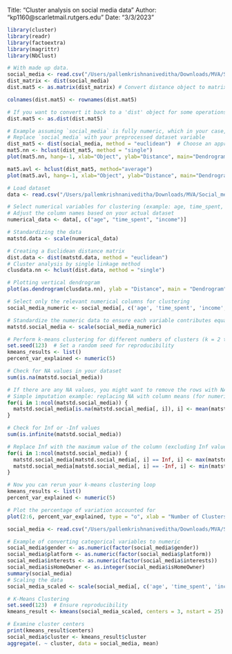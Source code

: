 Title: "Cluster analysis on social media data"
Author: "kp1160@scarletmail.rutgers.edu"
Date: "3/3/2023"

```r
library(cluster)
library(readr)
library(factoextra)
library(magrittr)
library(NbClust)

# With made up data. 
social_media <- read.csv("/Users/pallemkrishnaniveditha/Downloads/MVA/Social_media.csv", fill = TRUE)
dist_matrix <- dist(social_media)
dist.mat5 <- as.matrix(dist_matrix) # Convert distance object to matrix if not already

colnames(dist.mat5) <- rownames(dist.mat5)

# If you want to convert it back to a 'dist' object for some operations
dist.mat5 <- as.dist(dist.mat5)


```

```r
# Example assuming `social_media` is fully numeric, which in your case, it isn't.
# Replace `social_media` with your preprocessed dataset variable
dist_mat5 <- dist(social_media, method = "euclidean")  # Choose an appropriate distance metric
mat5.nn <- hclust(dist_mat5, method = "single")
plot(mat5.nn, hang=-1, xlab="Object", ylab="Distance", main="Dendrogram. Nearest neighbor linkage")

```

```r
mat5.avl <- hclust(dist_mat5, method="average")
plot(mat5.avl, hang=-1, xlab="Object", ylab="Distance", main="Dendrogram. Group average linkage")

```

```r
# Load dataset
data <- read.csv("/Users/pallemkrishnaniveditha/Downloads/MVA/Social_media.csv")

# Select numerical variables for clustering (example: age, time_spent, income)
# Adjust the column names based on your actual dataset
numerical_data <- data[, c("age", "time_spent", "income")]

# Standardizing the data
matstd.data <- scale(numerical_data)

# Creating a Euclidean distance matrix
dist.data <- dist(matstd.data, method = "euclidean")
# Cluster analysis by single linkage method
clusdata.nn <- hclust(dist.data, method = "single")

# Plotting vertical dendrogram
plot(as.dendrogram(clusdata.nn), ylab = "Distance", main = "Dendrogram")


```

```r

# Select only the relevant numerical columns for clustering
social_media_numeric <- social_media[, c('age', 'time_spent', 'income', 'indebt_n', 'isHomeOwner', 'Owns_car_n')]

# Standardize the numeric data to ensure each variable contributes equally to the distance calculations
matstd.social_media <- scale(social_media_numeric)

# Perform k-means clustering for different numbers of clusters (k = 2 to 6)
set.seed(123)  # Set a random seed for reproducibility
kmeans_results <- list()
percent_var_explained <- numeric(5)

# Check for NA values in your dataset
sum(is.na(matstd.social_media))

# If there are any NA values, you might want to remove the rows with NA values or impute them
# Simple imputation example: replacing NA with column means (for numerical data)
for(i in 1:ncol(matstd.social_media)) {
  matstd.social_media[is.na(matstd.social_media[, i]), i] <- mean(matstd.social_media[, i], na.rm = TRUE)
}

# Check for Inf or -Inf values
sum(is.infinite(matstd.social_media))

# Replace Inf with the maximum value of the column (excluding Inf values), and -Inf with the minimum (example approach)
for(i in 1:ncol(matstd.social_media)) {
  matstd.social_media[matstd.social_media[, i] == Inf, i] <- max(matstd.social_media[, i], na.rm = TRUE)
  matstd.social_media[matstd.social_media[, i] == -Inf, i] <- min(matstd.social_media[, i], na.rm = TRUE)
}

# Now you can rerun your k-means clustering loop
kmeans_results <- list()
percent_var_explained <- numeric(5)

# Plot the percentage of variation accounted for
plot(2:6, percent_var_explained, type = "o", xlab = "Number of Clusters", ylab = "Percentage of Variation Explained", main = "K-means Clustering Variation Explained")

```

```r
social_media <- read.csv("/Users/pallemkrishnaniveditha/Downloads/MVA/Social_media.csv", stringsAsFactors = TRUE)

# Example of converting categorical variables to numeric
social_media$gender <- as.numeric(factor(social_media$gender))
social_media$platform <- as.numeric(factor(social_media$platform))
social_media$interests <- as.numeric(factor(social_media$interests))
social_media$isHomeOwner <- as.integer(social_media$isHomeOwner)
summary(social_media)
# Scaling the data
social_media_scaled <- scale(social_media[, c('age', 'time_spent', 'income')])

# K-Means Clustering
set.seed(123)  # Ensure reproducibility
kmeans_result <- kmeans(social_media_scaled, centers = 3, nstart = 25)

# Examine cluster centers
print(kmeans_result$centers)
social_media$cluster <- kmeans_result$cluster
aggregate(. ~ cluster, data = social_media, mean)



```

